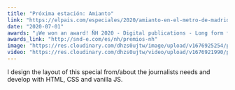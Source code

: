 ```yaml
---
title: "Próxima estación: Amianto"
link: "https://elpais.com/especiales/2020/amianto-en-el-metro-de-madrid/"
date: "2020-07-01"
awards: "¡We won an award! ÑH 2020 - Digital publications - Long form features - Bronze"
awards_link: "http://snd-e.com/es/nh/premios-nh"
image: "https://res.cloudinary.com/dhzs0ujtw/image/upload/v1676925254/portfolio/amianto_gwkmew"
video: "https://res.cloudinary.com/dhzs0ujtw/video/upload/v1676921990/portfolio/amianto_k0y1lw"
---
```


I design the layout of this special from/about the journalists needs and develop with HTML, CSS and vanilla JS.
